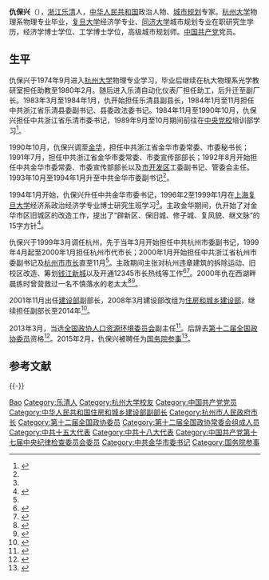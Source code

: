 '''仇保兴'''（{{bd|1953年|11月||catIdx=Q仇}}），[[浙江|浙江]][[乐清|乐清]]人，[[中华人民共和国|中华人民共和国]]政治人物、[[城市规划|城市规划]]专家。[[杭州大学|杭州大学]]物理系物理专业毕业，[[复旦大学|复旦大学]]经济学专业、[[同济大学|同济大学]]城市规划专业在职研究生学历，经济学博士学位、工学博士学位，高级城市规划师。[[中国共产党|中国共产党]]党员。

== 生平 ==
仇保兴于1974年9月进入[[杭州大学|杭州大学]]物理专业学习，毕业后继续在杭大物理系光学教研室担任助教至1980年2月。随后进入乐清自动化仪表厂担任助工，后升迁至副厂长。1983年3月至1984年1月，仇开始担任乐清县副县长，1984年1月至11月担任中共浙江省乐清县委副书记、县委政法委书记。1984年11月至1990年10月，仇保兴担任中共浙江省乐清市委书记，1989年9月至10月期间前往在[[中央党校|中央党校]]培训部学习<ref name="bio">{{cite web|title=仇保兴简历资料 被免去住建部副部长职务(照片)|url=http://www.mnw.cn/news/china/759641.html|publisher=闽南网|date=2014-06-05|accessdate=2020-02-13|archive-date=2020-02-13|archive-url=https://web.archive.org/web/20200213054608/http://www.mnw.cn/news/china/759641.html|dead-url=no}}</ref>。

1990年10月，仇保兴调至[[金华|金华]]，担任中共浙江省金华市委常委、市委秘书长；1991年7月，担任中共浙江省金华市委常委、市委宣传部部长；1992年8月开始担任中共金华市委常委、市委宣传部部长以及[[金华经济技术开发区|市开发区]]工委副书记、管委会主任。1993年10月至1994年1月升至中共金华市委副书记<ref name="bio"/>。

1994年1月开始，仇保兴升任中共金华市委书记，1996年2至1999年1月在[[上海复旦大学|上海复旦大学]]经济系政治经济学专业博士研究生班学习<ref name="bio"/>。主政金华期间，仇开始了对金华市区旧城区的改造工作，提出了“辟新区、保旧城、修子城、复风貌、继文脉”的15字方针<ref>{{cite news|title=仇保兴离任住建部：管建设注重“保”与“兴”|url=https://www.yicai.com/news/3896929.html|publisher=第1财经|date=2014-06-06|accessdate=2020-02-13|archive-date=2020-02-13|archive-url=https://web.archive.org/web/20200213054607/https://www.yicai.com/news/3896929.html|dead-url=no}}</ref>。

仇保兴于1999年3月调任杭州，先于当年3月开始担任中共杭州市委副书记，1999年4月起至2000年1月担任杭州市代市长；2000年1月开始担任中共浙江省杭州市委副书记及[[杭州市市长|杭州市市长]]直至11月<ref name="bio"/>。主政期间主张对杭州违章建筑的拆除运动、旧校区改造、筹划[[钱江新城|钱江新城]]以及开通12345市长热线等工作<ref>{{cite web|title=2001年8月份杭州市政务大事记|url=http://www.hangzhou.gov.cn/art/2019/7/12/art_1663785_5330.html|work=政府公报|publisher=杭州市人民政府|accessdate=2020-02-13|archive-date=2020-02-13|archive-url=https://web.archive.org/web/20200213060648/http://www.hangzhou.gov.cn/art/2019/7/12/art_1663785_5330.html|dead-url=no}}</ref><Ref>
{{cite news|title=【40年口述历史】仇保兴：差一点点！杭州CBD成了热电厂|url=http://biz.zjol.com.cn/zjjjbd/mssh/201812/t20181206_8922501.shtml|publisher=浙江在线|date=2018-12-06|accessdate=2020-02-13|archive-date=2020-05-17|archive-url=https://web.archive.org/web/20200517210448/http://biz.zjol.com.cn/zjjjbd/mssh/201812/t20181206_8922501.shtml|dead-url=no}}
</ref>。2000年仇在西湖畔晨练时曾营救过一名不慎落水的老太太<ref>{{cite news|title=仇保兴卸任住建部副部长 任职杭州时曾跳进西湖救人|url=http://politics.people.com.cn/n/2014/0606/c1001-25112268.html|work=钱江晚报|publisher=人民网|date=2014-06-06|accessdate=2020-02-13|archive-date=2020-02-13|archive-url=https://web.archive.org/web/20200213054607/http://politics.people.com.cn/n/2014/0606/c1001-25112268.html|dead-url=no}}</ref><ref>{{cite news|title=仇保兴今晨西湖救人|url=http://www.hangzhou.gov.cn/art/2000/7/21/art_812383_233832.html|publisher=杭州市人民政府|date=2000-07-21|accessdate=2020-02-13|archive-date=2020-02-13|archive-url=https://web.archive.org/web/20200213060650/http://www.hangzhou.gov.cn/art/2000/7/21/art_812383_233832.html|dead-url=no}}</ref>。

2001年11月出任[[建设部|建设部]]副部长，2008年3月建设部改组为[[住房和城乡建设部|住房和城乡建设部]]，继续担任副部长至2014年<ref>{{cite web|title=住建部副部长仇保兴被免职 任职住建系统13年|url=https://news.qq.com/a/20140605/021863.htm|publisher=腾讯新闻|date=2014-06-05|accessdate=2017-10-25|archive-date=2019-06-08|archive-url=https://web.archive.org/web/20190608071734/https://news.qq.com/a/20140605/021863.htm|dead-url=no}}</ref>。

2013年3月，当选[[全国政协人口资源环境委员会|全国政协人口资源环境委员会]]副主任<ref>{{cite web |accessdate = 2013-05-01 |url = http://news.163.com/13/0314/15/8PUH5Q9S00014JB5.html |title = 住建部副部长仇保兴任十二届全国政协人口资源环境委员会副主任 |publisher = [[网易|网易]] |archive-url = https://web.archive.org/web/20161110173103/http://news.163.com/13/0314/15/8PUH5Q9S00014JB5.html |archive-date = 2016-11-10 |dead-url = yes }}</ref>。后辞去[[第十二届全国政协委员|第十二届全国政协委员]]资格<ref>{{cite web|url=http://politics.people.com.cn/n1/2016/0906/c1001-28693924.html|title=十二届全国政协27人因违纪被撤销政协委员资格|publisher=人民网|accessdate=2016-11-09|archive-date=2017-01-04|archive-url=https://web.archive.org/web/20170104220727/http://politics.people.com.cn/n1/2016/0906/c1001-28693924.html|dead-url=no}}</ref>。2015年2月，仇保兴被聘任为[[国务院参事|国务院参事]]<ref>{{cite web|title=仇保兴|url=http://www.counsellor.gov.cn/csintro/2015-02-13/53104.shtml|publisher=国务院参事室|accessdate=2017-10-25|archive-date=2020-07-05|archive-url=https://web.archive.org/web/20200705014702/http://www.counsellor.gov.cn/csintro/2015-02-13/53104.shtml|dead-url=no}}</ref>。

== 参考文献 ==
{{Reflist}}

{{-}}
{{start box}}
{{s-gov|prc}}
{{s-before|[[王永明|王永明]]}}
{{s-title|[[杭州市人民政府|杭州市人民政府]][[杭州市市长列表|市长]]|1999年4月—2001年12月}}
{{s-after|[[茅临生|茅临生]]}}
{{s-ppo}}
{{s-before|[[郭懋阳|郭懋阳]]}}
{{s-title|[[中国共产党金华市委员会|中国共产党金华市委员会]]书记|1994年1月—1999年3月}}
{{s-after|[[郑尚金|郑尚金]]}}
{{end box}}

{{杭州市市长}}
{{国务院参事}}

{{Authority control}}
{{DEFAULTSORT:Qiu仇}}
[[Category:仇姓|Bao]]
[[Category:乐清人|Category:乐清人]]
[[Category:杭州大学校友|Category:杭州大学校友]]
[[Category:中国共产党党员|Category:中国共产党党员]]
[[Category:中华人民共和国住房和城乡建设部副部长|Category:中华人民共和国住房和城乡建设部副部长]]
[[Category:杭州市人民政府市长|Category:杭州市人民政府市长]]
[[Category:第十二届全国政协委员|Category:第十二届全国政协委员]]
[[Category:第十二届全国政协常委会组成人员|Category:第十二届全国政协常委会组成人员]]
[[Category:中共十五大代表|Category:中共十五大代表]]
[[Category:中共十八大代表|Category:中共十八大代表]]
[[Category:中国共产党第十七届中央纪律检查委员会委员|Category:中国共产党第十七届中央纪律检查委员会委员]]
[[Category:中共金华市委书记|Category:中共金华市委书记]]
[[Category:国务院参事|Category:国务院参事]]